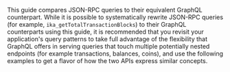 This guide compares JSON-RPC queries to their equivalent GraphQL counterpart. While it is possible to systematically rewrite JSON-RPC queries (for example, <code>ika_getTotalTransactionBlocks</code>) to their GraphQL counterparts using this guide, it is recommended that you revisit your application's query patterns to take full advantage of the flexibility that GraphQL offers in serving queries that touch multiple potentially nested endpoints (for example transactions, balances, coins), and use the following examples to get a flavor of how the two APIs express similar concepts.